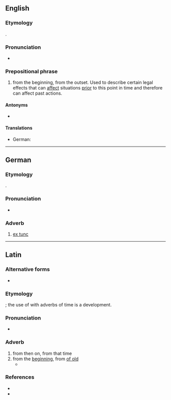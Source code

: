 ==English==

===Etymology===
{{bor+|en|LL.|ex tunc||from the beginning|lit=from then}}.

===Pronunciation===
* {{IPA|en|/ˌɛks ˈtʌŋk/}}

===Prepositional phrase===
{{en-PP|head=ex tunc}}

# {{lb|en|legal}} from the beginning, from the outset. Used to describe certain legal effects that can [[affect]] situations [[prior]] to this point in time and therefore can affect past actions.

====Antonyms====
* {{l|en|ex nunc}}

====Translations====
{{trans-top|law: from the beginning, from the outset}}
* German: {{t|de|ex tunc}}
{{trans-mid}}
{{trans-bottom}}

----

==German==

===Etymology===
{{bor+|de|LL.|ex tunc||from the beginninglit=from then}}.

===Pronunciation===
* {{IPA|de|[ʔɛksˈtʊŋk]}}

===Adverb===
{{de-adv|head=[[ex]] [[tunc]]}}

# {{lb|de|legal}} [[#English|ex tunc]]
#: {{ant|de|ex nunc}}

----

==Latin==

===Alternative forms===
* {{alt|la|extunc}}

===Etymology===
{{compound|la|ex|t1=from, out of|tunc|t2=then, in the past}}; the use of {{m|la|ex}} with adverbs of time is a {{w|Late Latin}} development.

===Pronunciation===
* {{la-IPA}}

===Adverb===
{{la-adv|[[ex]] [[tunc]]|-}} {{tlb|la|Late Latin}}

# from then on, from that time
# from the [[beginning]], from [[of old]]
#* {{Q|la|Jerome|Vulgate|Isaiah|48|3|quote=Priora '''ex tunc''' adnuntiavi, et ex ore meo exierunt, et audita feci ea.|t=I have declared the former things '''from of old''', and they have gone out from my mouth, and I have made them heard.}}

===References===
* {{R:Georges|ex|ex}}
* {{R:la:Souter|extunc|142}}